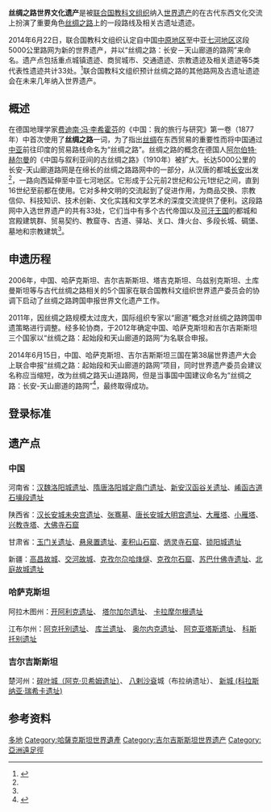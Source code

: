 {{NoteTA
|G1=地名
}}

{{世界文化遗产概要表
|site_img = File:Silk-Road course.jpg|thumb
|site_img_capt = 陸路丝绸之路的路线图
|site_img_width = 280px
|zh_name = 絲綢之路：长安－天山廊道的路網
|en_name = Silk Roads: the Routes Network of Chang'an-Tianshan Corridor
|fr_name = Routes de la soie : le réseau de routes du corridor de Chang’an-Tian-shan
|country = {{CHN}}<br>{{KAZ}}<br>{{KGZ}}
| Region = 亚洲和太平洋地区
|criterion_c = (ii)(iii)(v)(vi)
|rg_year = 2014
|ex_rg_year = 
|ID=1442
|remarks = 共有33處地點
|org_url =http://whc.unesco.org/en/list/1442/ |
| map_img = 
| map_img_width =
| locator_x =
| locator_y =
|Area=42668.16公顷|Buffer_zone=189963.1公顷}}
'''丝绸之路世界文化遗产'''是被[[联合国教科文组织|联合国教科文组织]]纳入[[世界遗产|世界遗产]]的在古代东西文化交流上扮演了重要角色[[丝绸之路|丝绸之路]]上的一段路线及相关古遗址遗迹。

2014年6月22日，联合国教科文组织认定自中国[[中原地区|中原地区]]至中亚[[七河地区|七河地区]]这段5000公里路网为新的世界遗产，并以“丝绸之路：长安－天山廊道的路网”来命名。遗产点包括重点城镇遗迹、商贸城市、交通遗迹、宗教遗迹及相关遗迹等5类代表性遗迹共计33处。<ref name="UNESCOms">{{cite web|url=http://whc.unesco.org/en/list/1442/|title=UNESCO World Heritage Sites, "Silk Roads: the Routes Network of Chang'an-Tianshan Corridor"|publisher=UNESCO|date=2014-06-22|language=en|accessdate=2014-06-25|archive-date=2020-12-06|archive-url=https://web.archive.org/web/20201206162230/https://whc.unesco.org/en/list/1442/|dead-url=no}}</ref>联合国教科文组织预计丝绸之路的其他路网及古遗址遗迹会在未来几年纳入世界遗产。

== 概述 ==
{{See also|丝绸之路}}

在德国地理学家[[费迪南·冯·李希霍芬|费迪南·冯·李希霍芬]]的《中国：我的旅行与研究》第一卷（1877年）中首次使用了'''丝绸之路'''一词，为了指出[[丝绸|丝绸]]在东西贸易的重要性而将中国通过[[中亚|中亚]]前往印度的贸易路线命名为“丝绸之路”。丝绸之路的概念在德国人[[阿尔伯特·赫尔曼|阿尔伯特·赫尔曼]]的《中国与叙利亚间的古丝绸之路》（1910年）被扩大。长达5000公里的长安-天山廊道路网是在绵长的丝绸之路路网中的一部分，从汉唐的都城[[长安|长安]]出发<ref name="UNESCOms"/>，一路向西延伸至中亚七河地区。它形成于公元前2世纪和公元1世纪之间，直到16世纪至前都在使用。它对多种文明的交流起到了促进作用，为商品交换、宗教信仰、科技知识、技术创新、文化实践和文学艺术的深度交流提供了便利。这段路网中入选世界遗产的共有33处，它们当中有多个古代帝国以及[[可汗王国|可汗王国]]的都城和宫殿建筑群、贸易契约、教窟寺、古道、驿站、关口、烽火台、多段长城、碉堡、墓地和宗教建筑<ref name="UNESCOms"/>。

== 申遗历程 ==
2006年，中国、哈萨克斯坦、吉尔吉斯斯坦、塔吉克斯坦、乌兹别克斯坦、土库曼斯坦等与古代丝绸之路相关的5个国家在联合国教科文组织世界遗产委员会的协调下启动了丝绸之路跨国申报世界文化遗产工作。

2011年，因丝绸之路规模太过庞大，国际组织专家以“廊道”概念对丝绸之路跨国申遗策略进行调整。经多轮协商，于2012年确定中国、哈萨克斯坦和吉尔吉斯斯坦三个国家以“丝绸之路：起始段和天山廊道的路网”为名联合申报。

2014年6月15日，中国、哈萨克斯坦、吉尔吉斯斯坦三国在第38届世界遗产大会上联合申报“丝绸之路：起始段和天山廊道的路网”项目，同时世界遗产委员会建议名称应当缩短，改为丝绸之路天山道路网，但是当事国中国建议命名为“丝绸之路：长安-天山廊道的路网”<ref name="City">{{cite web|url=http://www.ncha.gov.cn/art/2014/6/22/art_722_92137.html|title=大运河、丝绸之路列入《世界遗产名录》|accessdate=2014-06-22|archive-date=2019-12-19|archive-url=https://web.archive.org/web/20191219055919/http://www.ncha.gov.cn/art/2014/6/22/art_722_92137.html|dead-url=no}}</ref>，最终取得成功。

== 登录标准 ==
{{世界遗产基准|2|3|5|6}}

== 遗产点 ==
=== 中国 ===
河南省：[[汉魏洛阳故城|汉魏洛阳城遗址]]、[[定鼎门|隋唐洛阳城定鼎门遗址]]、[[函谷关|新安汉函谷关遗址]]、[[崤函古道石壕段遗址|崤函古道石壕段遗址]]

陕西省：[[汉长安城未央宫遗址|汉长安城未央宫遗址]]、[[张骞墓|张骞墓]]、[[唐长安城大明宫遗址|唐长安城大明宫遗址]]、[[大雁塔|大雁塔]]、[[小雁塔|小雁塔]]、[[兴教寺塔|兴教寺塔]]、[[大佛寺石窟|大佛寺石窟]]

甘肃省：[[玉门关|玉门关遗址]]、[[悬泉置遗址|悬泉置遗址]]、[[麦积山石窟|麦积山石窟]]、[[炳灵寺石窟|炳灵寺石窟]]、[[锁阳城遗址|锁阳城遗址]]

新疆：[[高昌故城|高昌故城]]、[[交河故城|交河故城]]、[[克孜尔尕哈烽燧|克孜尔尕哈烽燧]]、[[克孜尔石窟|克孜尔石窟]]、[[苏巴什佛寺遗址|苏巴什佛寺遗址]]、[[北庭故城遗址|北庭故城遗址]]

=== 哈萨克斯坦 ===
阿拉木图州：[[开阿利克遗址|开阿利克遗址]]、 [[塔尔加尔遗址|塔尔加尔遗址]]、 [[卡拉摩尔根遗址|卡拉摩尔根遗址]]

江布尔州：[[阿克托别遗址_(江布尔州)|阿克托别遗址]]、 [[库兰遗址|库兰遗址]]、 [[奥尔内克遗址|奥尔内克遗址]]、 [[阿克亚塔斯遗址|阿克亚塔斯遗址]]、 [[科斯托别遗址|科斯托别遗址]]

=== 吉尔吉斯斯坦 ===
楚河州：[[碎叶城|碎叶城（阿克·贝希姆遗址）]]、 [[八剌沙袞|八剌沙袞]]城（布拉纳遗址）、 [[新城_(科拉斯纳亚·瑞希卡遗址)|新城 (科拉斯纳亚·瑞希卡遗址)]]

== 参考资料 ==
{{reflist}}

{{丝绸之路世界文化遗产}}
{{中国世界遗产}}

[[Category:中国世界遗产|多地]]
[[Category:哈薩克斯坦世界遺產|Category:哈薩克斯坦世界遺產]]
[[Category:吉尔吉斯斯坦世界遗产|Category:吉尔吉斯斯坦世界遗产]]
[[Category:亞洲遠足徑|Category:亞洲遠足徑]]